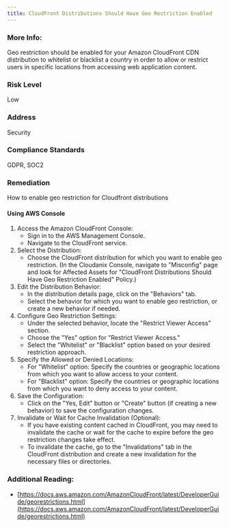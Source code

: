 ```yaml
---
title: CloudFront Distributions Should Have Geo Restriction Enabled
---
```


### More Info:

Geo restriction should be enabled for your Amazon CloudFront CDN distribution to whitelist or blacklist a country in order to allow or restrict users in specific locations from accessing web application content.

### Risk Level

Low

### Address

Security

### Compliance Standards

GDPR, SOC2

### Remediation

How to enable geo restriction for Cloudfront distributions

#### Using AWS Console

1. Access the Amazon CloudFront Console:
   - Sign in to the AWS Management Console.
   - Navigate to the CloudFront service.
2. Select the Distribution:
   - Choose the CloudFront distribution for which you want to enable geo restriction.
     (In the Cloudanix Console, navigate to "Misconfig" page and look for Affected Assets for "CloudFront Distributions Should Have Geo Restriction Enabled" Policy.)
3. Edit the Distribution Behavior:
   - In the distribution details page, click on the "Behaviors" tab.
   - Select the behavior for which you want to enable geo restriction, or create a new behavior if needed.
4. Configure Geo Restriction Settings:
   - Under the selected behavior, locate the "Restrict Viewer Access" section.
   - Choose the "Yes" option for "Restrict Viewer Access."
   - Select the "Whitelist" or "Blacklist" option based on your desired restriction approach.
5. Specify the Allowed or Denied Locations:
   - For "Whitelist" option: Specify the countries or geographic locations from which you want to allow access to your content.
   - For "Blacklist" option: Specify the countries or geographic locations from which you want to deny access to your content.
6. Save the Configuration:
   - Click on the "Yes, Edit" button or "Create" button (if creating a new behavior) to save the configuration changes.
7. Invalidate or Wait for Cache Invalidation (Optional):
   - If you have existing content cached in CloudFront, you may need to invalidate the cache or wait for the cache to expire before the geo restriction changes take effect.
   - To invalidate the cache, go to the "Invalidations" tab in the CloudFront distribution and create a new invalidation for the necessary files or directories.

### Additional Reading:

- [https://docs.aws.amazon.com/AmazonCloudFront/latest/DeveloperGuide/georestrictions.html](https://docs.aws.amazon.com/AmazonCloudFront/latest/DeveloperGuide/georestrictions.html)
